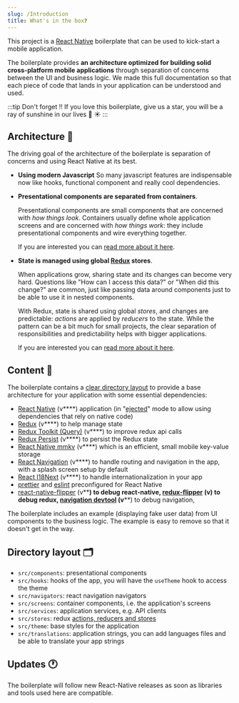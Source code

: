 ```yaml
---
slug: /Introduction
title: What's in the box❓
---
```


<Tom />

This project is a [React Native](https://facebook.github.io/react-native/) boilerplate that can be used to kick-start a mobile application.

The boilerplate provides **an architecture optimized for building solid cross-platform mobile applications** through separation of concerns between the UI and business logic.
We made this full documentation so that each piece of code that lands in your application can be understood and used.


:::tip Don't forget !!
If you love this boilerplate, give us a star, you will be a ray of sunshine in our lives 🌈 ☀️
:::

## Architecture 🧱

The driving goal of the architecture of the boilerplate is separation of concerns and using React Native at its best.

- **Using modern Javascript**
    So many javascript features are indispensable now like hooks, functional component and really cool dependencies.

- **Presentational components are separated from containers**.

    Presentational components are small components that are concerned with *how things look*.
    Containers usually define whole application screens and are concerned with *how things work*: they include presentational components and wire everything together.

    If you are interested you can [read more about it here](https://medium.com/@dan_abramov/smart-and-dumb-components-7ca2f9a7c7d0).

- **State is managed using global [Redux](https://redux.js.org/) stores**.

    When applications grow, sharing state and its changes can become very hard. Questions like "How can I access this data?" or "When did this change?" are common, just like passing data around components just to be able to use it in nested components.

    With Redux, state is shared using global *stores*, and changes are predictable: *actions* are applied by *reducers* to the state. While the pattern can be a bit much for small projects, the clear separation of responsibilities and predictability helps with bigger applications.

    If you are interested you can [read more about it here](https://redux.js.org/introduction/motivation).

## Content 🧳

The boilerplate contains a [clear directory layout](#directory-layout) to provide a base architecture for your application with some essential dependencies:
- [React Native](https://facebook.github.io/react-native/) (v**<VersionReader name="react-native"/>**) application (in "[ejected](https://github.com/react-community/create-react-native-app/blob/master/EJECTING.md)" mode to allow using dependencies that rely on native code)
- [Redux](https://redux.js.org/) (v**<VersionReader name="react-redux"/>**) to help manage state
- [Redux Toolkit (Query)](https://redux-toolkit.js.org/) (v**<VersionReader name="@reduxjs/toolkit"/>**) to improve redux api calls
- [Redux Persist](https://github.com/rt2zz/redux-persist) (v**<VersionReader name="redux-persist"/>**) to persist the Redux state
- [React Native mmkv](https://github.com/mrousavy/react-native-mmkv) (v**<VersionReader name="react-native-mmkv"/>**) which is an efficient, small mobile key-value storage
- [React Navigation](https://reactnavigation.org/) (v**<VersionReader name="@react-navigation/native"/>**) to handle routing and navigation in the app, with a splash screen setup by default
- [React I18Next](https://github.com/i18next/react-i18next) (v**<VersionReader name="react-i18next"/>**) to handle internationalization in your app
- [prettier](https://prettier.io/) and [eslint](https://eslint.org/) preconfigured for React Native
- [react-native-flipper](https://fbflipper.com/) (v**<VersionReader name="react-native-flipper" dev/>**) to debug react-native,
 [redux-flipper](https://github.com/jk-gan/redux-flipper) (v**<VersionReader name="redux-flipper" dev/>**) to debug redux,
 [navigation devtool](https://www.npmjs.com/package/@react-navigation/devtools) (v**<VersionReader name="@react-navigation/devtools" dev/>**) to debug navigation,


The boilerplate includes an example (displaying fake user data) from UI components to the business logic. The example is easy to remove so that it doesn't get in the way.

## Directory layout 🗂️

- `src/components`: presentational components
- `src/hooks`: hooks of the app, you will have the `useTheme` hook to access the theme
- `src/navigators`: react navigation navigators
- `src/screens`: container components, i.e. the application's screens
- `src/services`: application services, e.g. API clients
- `src/stores`: redux [actions, reducers and stores](https://redux.js.org/basics)
- `src/theme`: base styles for the application
- `src/translations`: application strings, you can add languages files and be able to translate your app strings

## Updates 🕐

The boilerplate will follow new React-Native releases as soon as libraries and tools used here are compatible.
